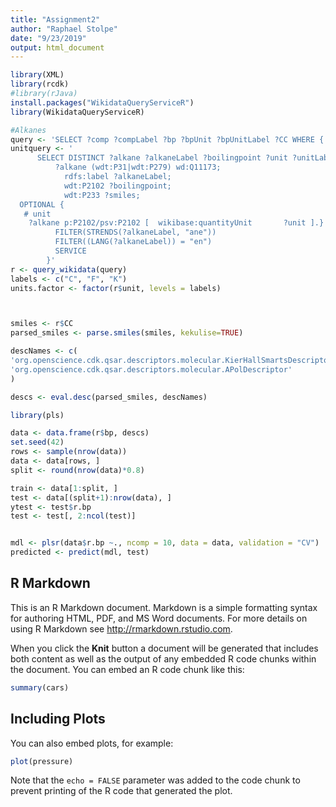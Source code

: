 ```yaml
---
title: "Assignment2"
author: "Raphael Stolpe"
date: "9/23/2019"
output: html_document
---
```


```r
library(XML)
library(rcdk)
#library(rJava)
install.packages("WikidataQueryServiceR")
library(WikidataQueryServiceR)
```

```r


#Alkanes
query <- 'SELECT ?comp ?compLabel ?bp ?bpUnit ?bpUnitLabel ?CC WHERE {   ?comp wdt:P31/wdt:P279* wd:Q41581 ;   wdt:P233 ?CC ;     p:P2102 [         ps:P2102 ?bp ;           psv:P2102/wikibase:quantityUnit  ?bpUnit         ] .   SERVICE wikibase:label { bd:serviceParam wikibase:language "[AUTO_LANGUAGE],en". } } '
unitquery <- '
      SELECT DISTINCT ?alkane ?alkaneLabel ?boilingpoint ?unit ?unitLabel ?smiles WHERE {
          ?alkane (wdt:P31|wdt:P279) wd:Q11173;
            rdfs:label ?alkaneLabel;
            wdt:P2102 ?boilingpoint;
            wdt:P233 ?smiles;
  OPTIONAL {
   # unit 
    ?alkane p:P2102/psv:P2102 [  wikibase:quantityUnit       ?unit ].}
          FILTER(STRENDS(?alkaneLabel, "ane"))
          FILTER((LANG(?alkaneLabel)) = "en")
          SERVICE
        }'
r <- query_wikidata(query)
labels <- c("C", "F", "K")
units.factor <- factor(r$unit, levels = labels)




```

```r

smiles <- r$CC
parsed_smiles <- parse.smiles(smiles, kekulise=TRUE)

descNames <- c(
'org.openscience.cdk.qsar.descriptors.molecular.KierHallSmartsDescriptor',
'org.openscience.cdk.qsar.descriptors.molecular.APolDescriptor'
)

descs <- eval.desc(parsed_smiles, descNames)


```

```r
library(pls)

data <- data.frame(r$bp, descs)
set.seed(42)
rows <- sample(nrow(data))
data <- data[rows, ]
split <- round(nrow(data)*0.8)

train <- data[1:split, ]
test <- data[(split+1):nrow(data), ]
ytest <- test$r.bp
test <- test[, 2:ncol(test)]


mdl <- plsr(data$r.bp ~., ncomp = 10, data = data, validation = "CV")
predicted <- predict(mdl, test)
```
## R Markdown

This is an R Markdown document. Markdown is a simple formatting syntax for authoring HTML, PDF, and MS Word documents. For more details on using R Markdown see <http://rmarkdown.rstudio.com>.

When you click the **Knit** button a document will be generated that includes both content as well as the output of any embedded R code chunks within the document. You can embed an R code chunk like this:

```r
summary(cars)
```

## Including Plots

You can also embed plots, for example:

```r
plot(pressure)
```

Note that the `echo = FALSE` parameter was added to the code chunk to prevent printing of the R code that generated the plot.

